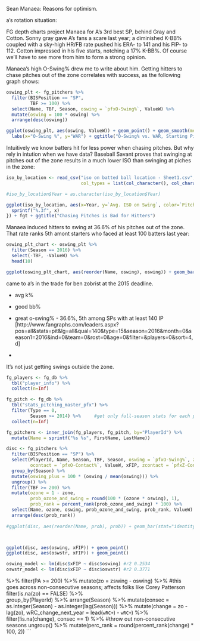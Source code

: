 
Sean Manaea: Reasons for optimism.

a's rotation situation:

FG depth charts project Manaea for A's 3rd best SP, behind Gray and Cotton. Sonny gray gave A's fans a scare last year; a diminished K-BB% coupled with a sky-high HR/FB rate pushed his ERA- to 141 and his FIP- to 112. Cotton impressed in his five starts, notching a 17% K-BB%. Of course we'll have to see more from him to form a strong opinion. 

Manaea's high O-Swing% drew me to write about him. Getting hitters to chase pitches out of the zone correlates with success, as the following graph shows:

```r
oswing_plt <- fg_pitchers %>%
  filter(BISPosition == "SP",
         TBF >= 100) %>%
  select(Name, TBF, Season, oswing = `pfxO-Swing%`, ValueW) %>%
  mutate(oswing = 100 * oswing) %>%
  arrange(desc(oswing))

ggplot(oswing_plt, aes(oswing, ValueW)) + geom_point() + geom_smooth(method = "loess") + fgt + 
  labs(x="O-Swing %", y="WAR") + ggtitle("O-Swing% vs. WAR, Starting Pitchers Who Faced at least 100 Batters, 2014-2016")
```

Intuitively we know batters hit for less power when chasing pitches. But why rely in intution when we have data? Baseball Savant proves that swinging at pitches out of the zone results in a much lower ISO than swinging at piches in the zone:

```r
iso_by_location <- read_csv("iso on batted ball location - Sheet1.csv", 
                            col_types = list(col_character(), col_character(), col_double()))

#iso_by_location$Year = as.character(iso_by_location$Year)

ggplot(iso_by_location, aes(x=Year, y=`Avg. ISO on Swing`, color=`Pitch Location`)) + geom_line(aes(group=`Pitch Location`)) + geom_point() + scale_y_continuous(labels= function(x){
  sprintf("%.3f", x)
}) + fgt + ggtitle("Chasing Pitches is Bad for Hitters")
```

Manaea induced hitters to swing at 36.6% of his pitches out of the zone. That rate ranks 5th amont starters who faced at least 100 batters last year:

```r
oswing_plt_chart <- oswing_plt %>%
  filter(Season == 2016) %>%
  select(-TBF, -ValueW) %>%
  head(10)

ggplot(oswing_plt_chart, aes(reorder(Name, oswing), oswing)) + geom_bar(stat="identity") + coord_flip()

```





came to a's in the trade for ben zobrist at the 2015 deadline.

- avg k%

- good bb%

- great o-swing% - 36.6%, 5th among SPs with at least 140 IP [http://www.fangraphs.com/leaders.aspx?pos=all&stats=pit&lg=all&qual=140&type=15&season=2016&month=0&season1=2016&ind=0&team=0&rost=0&age=0&filter=&players=0&sort=4,d]

- 

It's not just getting swings outside the zone. 



```r
fg_players <- fg_db %>%
  tbl("player_info") %>%
  collect(n=Inf)

fg_pitch <- fg_db %>%
  tbl("stats_pitching_master_pfx") %>%
  filter(Type == 0,
         Season >= 2014) %>%     #get only full-season stats for each player
  collect(n=Inf)

fg_pitchers <- inner_join(fg_players, fg_pitch, by="PlayerId") %>%
  mutate(Name = sprintf("%s %s", FirstName, LastName))

```

```r
disc <- fg_pitchers %>%
  filter(BISPosition == "SP") %>%
  select(PlayerId, Name, Season, TBF, Season, oswing = `pfxO-Swing%`, zswing = `pfxZ-Swing%`, zone = `pfxZone%`,
         ocontact = `pfxO-Contact%`, ValueW, xFIP, zcontact = `pfxZ-Contact%`) %>%
  group_by(Season) %>%
  mutate(oswing_plus = 100 * (oswing / mean(oswing))) %>%
  ungroup() %>%
  filter(TBF >= 200) %>%
  mutate(ozone = 1 - zone,
         prob_ozone_and_swing = round(100 * (ozone * oswing), 1),
         prob_rank = percent_rank(prob_ozone_and_swing) * 100) %>%
  select(Name, ozone, oswing, prob_ozone_and_swing, prob_rank, ValueW) %>%
  arrange(desc(prob_rank))
         
#ggplot(disc, aes(reorder(Name, prob), prob)) + geom_bar(stat="identity") + coord_flip()




```

```r
ggplot(disc, aes(oswing, xFIP)) + geom_point()
ggplot(disc, aes(oswstr, xFIP)) + geom_point()

oswing_model <- lm(disc$xFIP ~ disc$oswing) #r2 0.2534 
oswstr_model <- lm(disc$xFIP ~ disc$oswstr) #r2 0.3771


```
%>%
  filter(PA >= 200) %>%
  mutate(zo = zswing - oswing) %>%  #this goes across non-consecutive seasons; affects folks like Corey Patterson
  filter(is.na(zo) == FALSE) %>%  
  group_by(PlayerId) %>%
  arrange(Season) %>%
  mutate(consec = as.integer(Season) - as.integer(lag(Season))) %>%
  mutate(change = zo - lag(zo),
         wRC_change_next_year = lead(`wRC+`) - `wRC+`) %>%
  filter(!is.na(change),
         consec == 1) %>% #throw out non-consecutive seasons
  ungroup() %>%
  mutate(perc_rank = round(percent_rank(change) * 100, 2))
```
